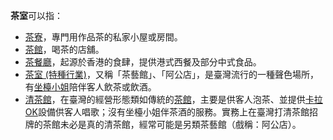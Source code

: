 '''茶室'''可以指：

* [[茶寮|茶寮]]，專門用作品茶的私家小屋或房間。
* [[茶館|茶館]]，喝茶的店舖。
* [[茶餐廳|茶餐廳]]，起源於香港的食肆，提供港式西餐及部分中式食品。
* [[茶室_(特種行業)|茶室 (特種行業)]]，又稱「茶藝館」、「阿公店」，是臺灣流行的一種聲色場所，有[[坐檯小姐|坐檯小姐]]陪伴客人飲茶或飲酒。
* [[清茶館|清茶館]]，在臺灣的經營形態類如傳統的[[茶館|茶館]]，主要是供客人泡茶、並提供[[卡拉OK|卡拉OK]]設備供客人唱歌；沒有坐檯小姐伴茶酒的服務。實務上在臺灣打清茶館招牌的茶館未必是真的清茶館，經常可能是另類茶藝館（戲稱：阿公店）。
{{disambig|CAT=二字消歧義}}